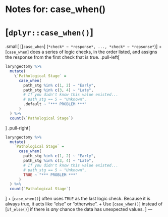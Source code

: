 # Notes for: case_when()
# [`dplyr::case_when()`]
.small[
[[`case_when`] (`*check* ~ *response*, ..., *check* ~ *repsonse*`)]
+ [`case_when`] does a series of logic checks, in the order listed, and assigns the response from the first check that is true.
.pull-left[
```r
laryngectomy %>%
  mutate(
    \`Pathological Stage` =
      case_when(
        path_stg %in% c(1, 2) ~ "Early",
        path_stg %in% c(3, 4) ~ "Late",
        # If you didn't know this value existed...
        # path_stg == 5 ~ "Unknown", 
        .default ~ "*** PROBLEM ***"
      )
  ) %>%
  count(\`Pathological Stage`)
```
]
.pull-right[
```r
laryngectomy %>%
  mutate(
    `Pathological Stage` =
      case_when(
        path_stg %in% c(1, 2) ~ "Early",
        path_stg %in% c(3, 4) ~ "Late",
        # If you didn't know this value existed...
        # path_stg == 5 ~ "Unknown", 
        TRUE ~ "*** PROBLEM ***"
      )
  ) %>%
  count(`Pathological Stage`)
```
]
+ [`case_when()`] often uses `TRUE` as the last logic check.  Because it is always true, it acts like "else" or "otherwise". 
+ Use [`case_when()`] instead of [`if_else()`] if there is *any* chance the data has unexpected values.
]
---